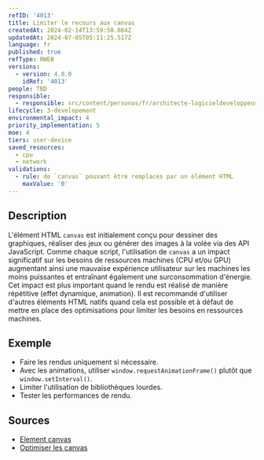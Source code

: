 ```yaml
---
refID: '4013'
title: Limiter le recours aux canvas
createdAt: 2024-02-14T13:59:50.084Z
updatedAt: 2024-07-05T05:11:25.517Z
language: fr
published: true
refType: RWEB
versions:
  - version: 4.0.0
    idRef: '4013'
people: TBD
responsible:
  - responsible: src/content/personas/fr/architecte-logicieldeveloppeur.mdx
lifecycle: 3-developement
environmental_impact: 4
priority_implementation: 5
moe: 4
tiers: user-device
saved_resources:
  - cpu
  - network
validations:
  - rule: de `canvas` pouvant être remplacés par un élément HTML
    maxValue: '0'
---
```


## Description

L'élément HTML `canvas` est initialement conçu pour dessiner des graphiques, réaliser des jeux ou générer des images à la volée via des API JavaScript. Comme chaque script, l'utilisation de `canvas` a un impact significatif sur les besoins de ressources machines (CPU et/ou GPU) augmentant ainsi une mauvaise expérience utilisateur sur les machines les moins puissantes et entraînant également une surconsommation d'énergie.
Cet impact est plus important quand le rendu est réalisé de manière répétitive (effet dynamique, animation).
Il est recommandé d'utiliser d'autres éléments HTML natifs quand cela est possible et à défaut de mettre en place des optimisations pour limiter les besoins en ressources machines.

## Exemple

* Faire les rendus uniquement si nécessaire.
* Avec les animations, utiliser `window.requestAnimationFrame()` plutôt que `window.setInterval()`.
* Limiter l'utilisation de bibliothèques lourdes.
* Tester les performances de rendu.

## Sources

* [Element canvas](https://www.w3.org/TR/2011/WD-html5-20110405/the-canvas-element.html)
* [Optimiser les canvas](https://developer.mozilla.org/fr/docs/Web/API/Canvas_API/Tutorial/Optimizing_canvas)
